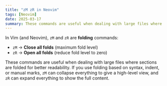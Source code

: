 ```yaml
---
title: "zM zR in Neovim"
tags: [Neovim]
date: 2025-03-17
summary: These commands are useful when dealing with large files where sections are folded for better readability.
---
```


In Vim (and Neovim), `zM` and `zR` are **folding** commands:

- `zM` → **Close all folds** (maximum fold level)
- `zR` → **Open all folds** (reduce fold level to zero)

These commands are useful when dealing with large files where sections are folded for better readability. If you use folding based on syntax, indent, or manual marks, `zM` can collapse everything to give a high-level view, and `zR` can expand everything to show the full content.
